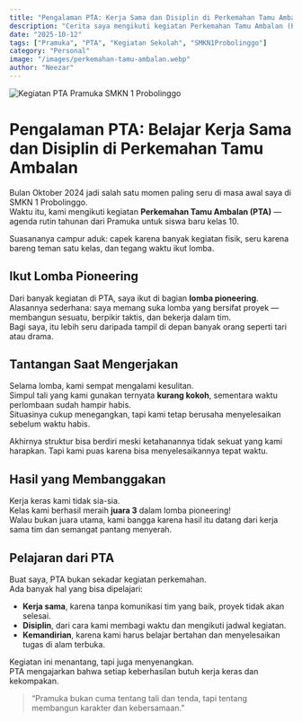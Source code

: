 ```yaml
---
title: "Pengalaman PTA: Kerja Sama dan Disiplin di Perkemahan Tamu Ambalan"
description: "Cerita saya mengikuti kegiatan Perkemahan Tamu Ambalan (PTA) di SMKN 1 Probolinggo, ikut lomba pioneering, dan belajar arti kerja sama serta ketahanan di alam bebas."
date: "2025-10-12"
tags: ["Pramuka", "PTA", "Kegiatan Sekolah", "SMKN1Probolinggo"]
category: "Personal"
image: "/images/perkemahan-tamu-ambalan.webp"
author: "Neezar"
---
```



<Image
  src="/blog/perkemahan-tamu-ambalan.webp"
  alt="Kegiatan PTA Pramuka SMKN 1 Probolinggo"
  width={1200}
  height={700}
/>

# Pengalaman PTA: Belajar Kerja Sama dan Disiplin di Perkemahan Tamu Ambalan

Bulan Oktober 2024 jadi salah satu momen paling seru di masa awal saya di SMKN 1 Probolinggo.  
Waktu itu, kami mengikuti kegiatan **Perkemahan Tamu Ambalan (PTA)** — agenda rutin tahunan dari Pramuka untuk siswa baru kelas 10.

Suasananya campur aduk: capek karena banyak kegiatan fisik, seru karena bareng teman satu kelas, dan tegang waktu ikut lomba.

## Ikut Lomba Pioneering

Dari banyak kegiatan di PTA, saya ikut di bagian **lomba pioneering**.  
Alasannya sederhana: saya memang suka lomba yang bersifat proyek — membangun sesuatu, berpikir taktis, dan bekerja dalam tim.  
Bagi saya, itu lebih seru daripada tampil di depan banyak orang seperti tari atau drama.

## Tantangan Saat Mengerjakan

Selama lomba, kami sempat mengalami kesulitan.  
Simpul tali yang kami gunakan ternyata **kurang kokoh**, sementara waktu perlombaan sudah hampir habis.  
Situasinya cukup menegangkan, tapi kami tetap berusaha menyelesaikan sebelum waktu habis.  

Akhirnya struktur bisa berdiri meski ketahanannya tidak sekuat yang kami harapkan. Tapi kami puas karena bisa menyelesaikannya tepat waktu.

## Hasil yang Membanggakan

Kerja keras kami tidak sia-sia.  
Kelas kami berhasil meraih **juara 3** dalam lomba pioneering!  
Walau bukan juara utama, kami bangga karena hasil itu datang dari kerja sama tim dan semangat pantang menyerah.

## Pelajaran dari PTA

Buat saya, PTA bukan sekadar kegiatan perkemahan.  
Ada banyak hal yang bisa dipelajari:
- **Kerja sama**, karena tanpa komunikasi tim yang baik, proyek tidak akan selesai.  
- **Disiplin**, dari cara kami membagi waktu dan mengikuti jadwal kegiatan.  
- **Kemandirian**, karena kami harus belajar bertahan dan menyelesaikan tugas di alam terbuka.

Kegiatan ini menantang, tapi juga menyenangkan.  
PTA mengajarkan bahwa setiap keberhasilan butuh kerja keras dan kekompakan.

> “Pramuka bukan cuma tentang tali dan tenda, tapi tentang membangun karakter dan kebersamaan.”


